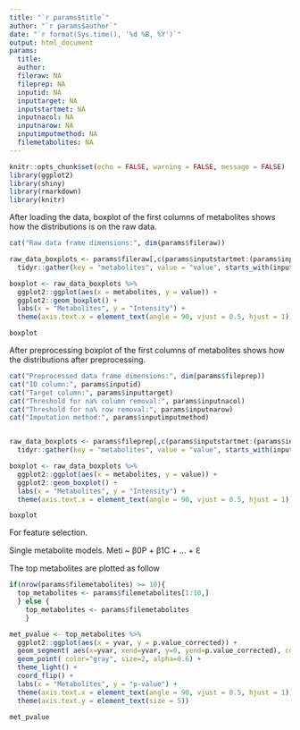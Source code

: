 ```yaml
---
title: "`r params$title`"
author: "`r params$author`"
date: "`r format(Sys.time(), '%d %B, %Y')`" 
output: html_document
params:
  title:
  author:
  fileraw: NA
  fileprep: NA 
  inputid: NA
  inputtarget: NA
  inputstartmet: NA
  inputnacol: NA
  inputnarow: NA
  inputimputmethod: NA
  filemetabolites: NA
---
```


```r
knitr::opts_chunk$set(echo = FALSE, warning = FALSE, message = FALSE)
library(ggplot2)
library(shiny)
library(rmarkdown)
library(knitr)
```

After loading the data, boxplot of the first columns of metabolites shows how the distributions is on the raw data.

```r
cat("Raw data frame dimensions:", dim(params$fileraw))

raw_data_boxplots <- params$fileraw[,c(params$inputstartmet:(params$inputstartmet+5))] %>%
  tidyr::gather(key = "metabolites", value = "value", starts_with(input$key_plot))

boxplot <- raw_data_boxplots %>%
  ggplot2::ggplot(aes(x = metabolites, y = value)) +
  ggplot2::geom_boxplot() +
  labs(x = "Metabolites", y = "Intensity") +
  theme(axis.text.x = element_text(angle = 90, vjust = 0.5, hjust = 1))

boxplot
```

After preprocessing boxplot of the first columns of metabolites shows how the distributions after preprocessing.

```r
cat("Preprocessed data frame dimensions:", dim(params$fileprep))
cat("ID column:", params$inputid)
cat("Target column:", params$inputtarget)
cat("Threshold for na% column removal:", params$inputnacol)
cat("Threshold for na% row removal:", params$inputnarow)
cat("Imputation method:", params$inputimputmethod)


raw_data_boxplots <- params$fileprep[,c(params$inputstartmet:(params$inputstartmet+5))] %>%
  tidyr::gather(key = "metabolites", value = "value", starts_with(input$key_plot))

boxplot <- raw_data_boxplots %>%
  ggplot2::ggplot(aes(x = metabolites, y = value)) +
  ggplot2::geom_boxplot() +
  labs(x = "Metabolites", y = "Intensity") +
  theme(axis.text.x = element_text(angle = 90, vjust = 0.5, hjust = 1))

boxplot
```

For feature selection.

Single metabolite models. Meti \~ β0P + β1C + ... + Ԑ

The top metabolites are plotted as follow

```r

if(nrow(params$filemetabolites) >= 10){
  top_metabolites <- params$filemetabolites[1:10,]
  } else {
    top_metabolites <- params$filemetabolites
    }

met_pvalue <- top_metabolites %>%
  ggplot2::ggplot(aes(x = yvar, y = p.value_corrected)) +
  geom_segment( aes(x=yvar, xend=yvar, y=0, yend=p.value_corrected), color="black") +
  geom_point( color="gray", size=2, alpha=0.6) +
  theme_light() +
  coord_flip() +
  labs(x = "Metabolites", y = "p-value") +
  theme(axis.text.x = element_text(angle = 90, vjust = 0.5, hjust = 1)) +
  theme(axis.text.y = element_text(size = 5))

met_pvalue
```